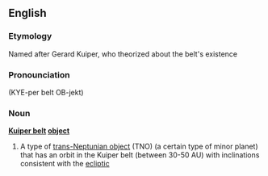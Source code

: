==English==
===Etymology===
Named after Gerard Kuiper, who theorized about the belt's existence
===Pronounciation===
(KYE-per belt OB-jekt)
===Noun===
'''[[Kuiper belt]] [[object]]'''
# A type of [[trans-Neptunian object]] (TNO) (a certain type of minor planet) that has an orbit in the Kuiper belt (between 30-50 AU) with inclinations consistent with the [[ecliptic]]